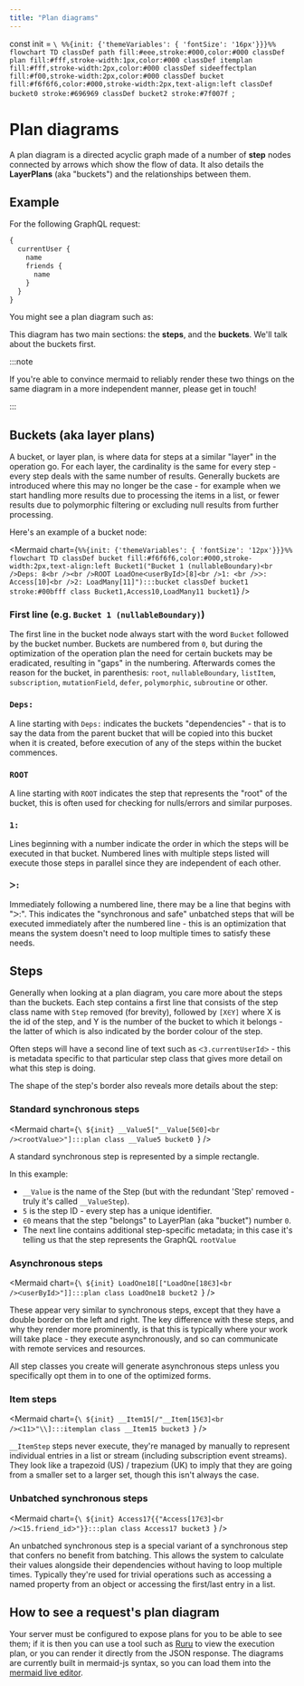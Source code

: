 ```yaml
---
title: "Plan diagrams"
---
```


const init = `\
%%{init: {'themeVariables': { 'fontSize': '16px'}}}%%
flowchart TD
    classDef path fill:#eee,stroke:#000,color:#000
    classDef plan fill:#fff,stroke-width:1px,color:#000
    classDef itemplan fill:#fff,stroke-width:2px,color:#000
    classDef sideeffectplan fill:#f00,stroke-width:2px,color:#000
    classDef bucket fill:#f6f6f6,color:#000,stroke-width:2px,text-align:left
    classDef bucket0 stroke:#696969
    classDef bucket2 stroke:#7f007f
`;

# Plan diagrams

A plan diagram is a directed acyclic graph made of a number of **step** nodes
connected by arrows which show the flow of data. It also details the **LayerPlans**
(aka "buckets") and the relationships between them.

## Example

For the following GraphQL request:

```graphql
{
  currentUser {
    name
    friends {
      name
    }
  }
}
```

You might see a plan diagram such as:

<Mermaid chart={mermaidPlan} />

This diagram has two main sections: the **steps**, and the **buckets**. We'll
talk about the buckets first.

:::note

If you're able to convince mermaid to reliably render these two things on the
same diagram in a more independent manner, please get in touch!

:::

## Buckets (aka layer plans)

A bucket, or layer plan, is where data for steps at a similar "layer" in the
operation go. For each layer, the cardinality is the same for every step -
every step deals with the same number of results. Generally buckets are
introduced where this may no longer be the case - for example when we start
handling more results due to processing the items in a list, or fewer results
due to polymorphic filtering or excluding null results from further processing.

Here's an example of a bucket node:

<Mermaid
  chart={`
%%{init: {'themeVariables': { 'fontSize': '12px'}}}%%
flowchart TD
    classDef bucket fill:#f6f6f6,color:#000,stroke-width:2px,text-align:left
    Bucket1("Bucket 1 (nullableBoundary)<br />Deps: 8<br /><br />ROOT LoadOneᐸuserByIdᐳ[8]<br />1: <br />ᐳ: Access[10]<br />2: LoadMany[11]"):::bucket
    classDef bucket1 stroke:#00bfff
    class Bucket1,Access10,LoadMany11 bucket1
`}
/>

### First line (e.g. `Bucket 1 (nullableBoundary)`)

The first line in the bucket node always start with the word `Bucket` followed by the bucket number.
Buckets are numbered from `0`, but during the optimization of the operation
plan the need for certain buckets may be eradicated, resulting in "gaps" in the
numbering. Afterwards comes the reason for the bucket, in parenthesis: `root`,
`nullableBoundary`, `listItem`, `subscription`, `mutationField`, `defer`,
`polymorphic`, `subroutine` or other.

### `Deps:`

A line starting with `Deps:` indicates the buckets "dependencies" - that is to
say the data from the parent bucket that will be copied into this bucket when
it is created, before execution of any of the steps within the bucket
commences.

### `ROOT`

A line starting with `ROOT` indicates the step that represents the "root" of
the bucket, this is often used for checking for nulls/errors and similar
purposes.

### `1:`

Lines beginning with a number indicate the order in which the steps will be
executed in that bucket. Numbered lines with multiple steps listed will execute
those steps in parallel since they are independent of each other.

### `ᐳ:`

Immediately following a numbered line, there may be a line that begins with
"ᐳ:". This indicates the "synchronous and safe" unbatched steps that will be
executed immediately after the numbered line - this is an optimization that
means the system doesn't need to loop multiple times to satisfy these needs.

## Steps

Generally when looking at a plan diagram, you care more about the steps than
the buckets. Each step contains a first line that consists of the step class
name with `Step` removed (for brevity), followed by `[X∈Y]` where X is the id
of the step, and Y is the number of the bucket to which it belongs - the latter
of which is also indicated by the border colour of the step.

Often steps will have a second line of text such as `ᐸ3.currentUserIdᐳ` - this
is metadata specific to that particular step class that gives more detail on
what this step is doing.

The shape of the step's border also reveals more details about the step:

### Standard synchronous steps

<Mermaid
  chart={`\
${init}
    __Value5["__Value[5∈0]<br />ᐸrootValueᐳ"]:::plan
    class __Value5 bucket0
`}
/>

A standard synchronous step is represented by a simple rectangle.

In this example:

- `__Value` is the name of the Step (but with the redundant 'Step' removed - truly it's called `__ValueStep`).
- `5` is the step ID - every step has a unique identifier.
- `∈0` means that the step "belongs" to LayerPlan (aka "bucket") number `0`.
- The next line contains additional step-specific metadata; in this case it's telling us that the step represents the GraphQL `rootValue`

### Asynchronous steps

<Mermaid
  chart={`\
${init}
    LoadOne18[["LoadOne[18∈3]<br />ᐸuserByIdᐳ"]]:::plan
    class LoadOne18 bucket2
`}
/>

These appear very similar to synchronous steps, except that they have a double
border on the left and right. The key difference with these steps, and why they
render more prominently, is that this is typically where your work will take
place - they execute asynchronously, and so can communicate with remote
services and resources.

All step classes you create will generate asynchronous steps unless you
specifically opt them in to one of the optimized forms.

### Item steps

<Mermaid
  chart={`\
${init}
    __Item15[/"__Item[15∈3]<br />ᐸ11ᐳ"\\]:::itemplan
    class __Item15 bucket3
`}
/>

`__ItemStep` steps never execute, they're managed by <grafast /> manually to
represent individual entries in a list or stream (including subscription event
streams). They look like a trapezoid (US) / trapezium (UK) to imply that they
are going from a smaller set to a larger set, though this isn't always the
case.

### Unbatched synchronous steps

<Mermaid
  chart={`\
${init}
    Access17{{"Access[17∈3]<br />ᐸ15.friend_idᐳ"}}:::plan
    class Access17 bucket3
`}
/>

An unbatched synchronous step is a special variant of a synchronous step that
confers no benefit from batching. This allows the system to calculate their
values alongside their dependencies without having to loop multiple times.
Typically they're used for trivial operations such as accessing a named
property from an object or accessing the first/last entry in a list.

## How to see a request's plan diagram

Your server must be configured to expose plans for you to be able to see them;
if it is then you can use a tool such as [Ruru][] to view the execution plan,
or you can render it directly from the JSON response. The diagrams are
currently built in mermaid-js syntax, so you can load them into the [mermaid
live editor][].

[ruru]: /ruru
[mermaid live editor]: https://mermaid-js.github.io/mermaid-live-editor/edit
